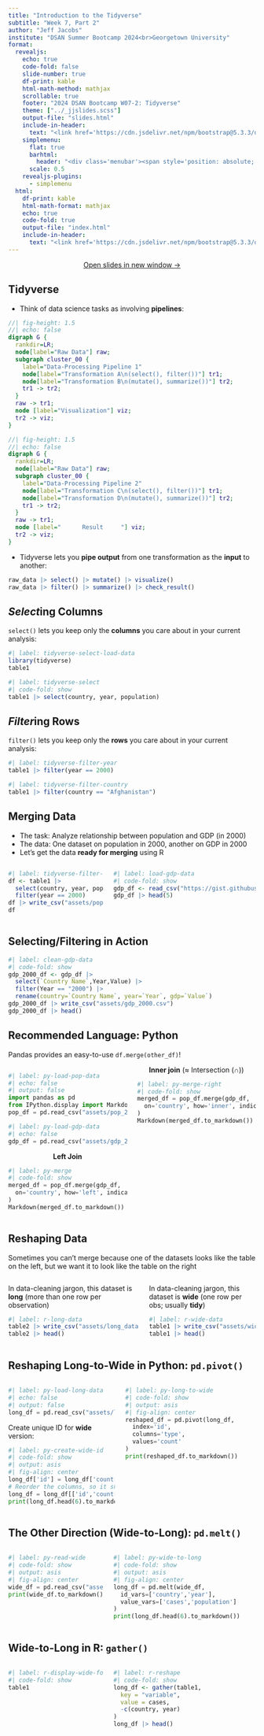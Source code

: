 ```yaml
---
title: "Introduction to the Tidyverse"
subtitle: "Week 7, Part 2"
author: "Jeff Jacobs"
institute: "DSAN Summer Bootcamp 2024<br>Georgetown University"
format:
  revealjs:
    echo: true
    code-fold: false
    slide-number: true
    df-print: kable
    html-math-method: mathjax
    scrollable: true
    footer: "2024 DSAN Bootcamp W07-2: Tidyverse"
    theme: ["../_jjslides.scss"]
    output-file: "slides.html"
    include-in-header:
      text: "<link href='https://cdn.jsdelivr.net/npm/bootstrap@5.3.3/dist/css/bootstrap.min.css' rel='stylesheet' integrity='sha384-QWTKZyjpPEjISv5WaRU9OFeRpok6YctnYmDr5pNlyT2bRjXh0JMhjY6hW+ALEwIH' crossorigin='anonymous'><link rel='stylesheet' href='https://cdn.jsdelivr.net/npm/bootstrap-icons@1.11.3/font/bootstrap-icons.min.css'><script src='https://cdn.jsdelivr.net/npm/bootstrap@5.3.3/dist/js/bootstrap.bundle.min.js' integrity='sha384-YvpcrYf0tY3lHB60NNkmXc5s9fDVZLESaAA55NDzOxhy9GkcIdslK1eN7N6jIeHz' crossorigin='anonymous'></script>"
    simplemenu:
      flat: true
      barhtml:
        header: "<div class='menubar'><span style='position: absolute; left: 8; padding-left: 8px;'><a href='./index.html'>&larr; Return to Notes</a></span><ul class='menu'></ul></div>"
      scale: 0.5
    revealjs-plugins:
      - simplemenu
  html:
    df-print: kable
    html-math-format: mathjax
    echo: true
    code-fold: true
    output-file: "index.html"
    include-in-header:
      text: "<link href='https://cdn.jsdelivr.net/npm/bootstrap@5.3.3/dist/css/bootstrap.min.css' rel='stylesheet' integrity='sha384-QWTKZyjpPEjISv5WaRU9OFeRpok6YctnYmDr5pNlyT2bRjXh0JMhjY6hW+ALEwIH' crossorigin='anonymous'><link rel='stylesheet' href='https://cdn.jsdelivr.net/npm/bootstrap-icons@1.11.3/font/bootstrap-icons.min.css'><script src='https://cdn.jsdelivr.net/npm/bootstrap@5.3.3/dist/js/bootstrap.bundle.min.js' integrity='sha384-YvpcrYf0tY3lHB60NNkmXc5s9fDVZLESaAA55NDzOxhy9GkcIdslK1eN7N6jIeHz' crossorigin='anonymous'></script>"
---
```


::: {.content-visible unless-format="revealjs"}

<center>
<a class="h2" href="./slides.html" target="_blank">Open slides in new window &rarr;</a>
</center>

:::


## Tidyverse {.smaller}

* Think of data science tasks as involving **pipelines**:

```dot
//| fig-height: 1.5
//| echo: false
digraph G {
  rankdir=LR;
  node[label="Raw Data"] raw;
  subgraph cluster_00 {
    label="Data-Processing Pipeline 1"
    node[label="Transformation A\n(select(), filter())"] tr1;
    node[label="Transformation B\n(mutate(), summarize())"] tr2;
    tr1 -> tr2;
  }
  raw -> tr1;
  node [label="Visualization"] viz;
  tr2 -> viz;
}
```

```dot
//| fig-height: 1.5
//| echo: false
digraph G {
  rankdir=LR;
  node[label="Raw Data"] raw;
  subgraph cluster_00 {
    label="Data-Processing Pipeline 2"
    node[label="Transformation C\n(select(), filter())"] tr1;
    node[label="Transformation D\n(mutate(), summarize())"] tr2;
    tr1 -> tr2;
  }
  raw -> tr1;
  node [label="      Result     "] viz;
  tr2 -> viz;
}
```

* Tidyverse lets you **pipe output** from one transformation as the **input** to another:

```r
raw_data |> select() |> mutate() |> visualize()
raw_data |> filter() |> summarize() |> check_result()
```

## *Select*ing Columns {.smaller}

`select()` lets you keep only the **columns** you care about in your current analysis:

::: {layout-ncol=2}

```r
#| label: tidyverse-select-load-data
library(tidyverse)
table1
```

```r
#| label: tidyverse-select
#| code-fold: show
table1 |> select(country, year, population)
```

:::

## *Filter*ing Rows {.smaller}

`filter()` lets you keep only the **rows** you care about in your current analysis:

::: {layout-ncol=2}

```r
#| label: tidyverse-filter-year
table1 |> filter(year == 2000)
```

```r
#| label: tidyverse-filter-country
table1 |> filter(country == "Afghanistan")
```

:::

## Merging Data {.smaller .crunch-title}

* The task: Analyze relationship between population and GDP (in 2000)
* The data: One dataset on population in 2000, another on GDP in 2000
* Let's get the data **ready for merging** using R

::: columns
::: {.column width="40%"}

```r
#| label: tidyverse-filter-select
df <- table1 |>
  select(country, year, population) |>
  filter(year == 2000)
df |> write_csv("assets/pop_2000.csv")
df
```

:::

::: {.column width="60%"}

```r
#| label: load-gdp-data
#| code-fold: show
gdp_df <- read_csv("https://gist.githubusercontent.com/jpowerj/c83e87f61c166dea8ba7e4453f08a404/raw/29b03e6320bc3ffc9f528c2ac497a21f2d801c00/gdp_2000_2010.csv")
gdp_df |> head(5)
```

:::

:::

## Selecting/Filtering in Action {.smaller}

```r
#| label: clean-gdp-data
#| code-fold: show
gdp_2000_df <- gdp_df |>
  select(`Country Name`,Year,Value) |>
  filter(Year == "2000") |>
  rename(country=`Country Name`, year=`Year`, gdp=`Value`)
gdp_2000_df |> write_csv("assets/gdp_2000.csv")
gdp_2000_df |> head()
```

## Recommended Language: Python {.smaller .crunch-title .crunch-ul}

Pandas provides an easy-to-use `df.merge(other_df)`!

::: columns
::: {.column width="50%"}

```python
#| label: py-load-pop-data
#| echo: false
#| output: false
import pandas as pd
from IPython.display import Markdown
pop_df = pd.read_csv("assets/pop_2000.csv")
```

```python
#| label: py-load-gdp-data
#| echo: false
gdp_df = pd.read_csv("assets/gdp_2000.csv")
```

<center>
**Left Join**
</center>

```python
#| label: py-merge
#| code-fold: show
merged_df = pop_df.merge(gdp_df,
  on='country', how='left', indicator=True
)
Markdown(merged_df.to_markdown())
```

:::
::: {.column width="50%"}

<center>
**Inner join** (&asymp; Intersection ($\cap$))
</center>

```python
#| label: py-merge-right
#| code-fold: show
merged_df = pop_df.merge(gdp_df,
  on='country', how='inner', indicator=True
)
Markdown(merged_df.to_markdown())
```

:::
:::

## Reshaping Data {.smaller}

Sometimes you can't merge because one of the datasets looks like the table on the left, but we want it to look like the table on the right

::: columns
::: {.column width="55%"}

In data-cleaning jargon, this dataset is **long** (more than one row per observation)

```r
#| label: r-long-data
table2 |> write_csv("assets/long_data.csv")
table2 |> head()
```

:::
::: {.column width="45%"}

In data-cleaning jargon, this dataset is **wide** (one row per obs; usually **tidy**)

```r
#| label: r-wide-data
table1 |> write_csv("assets/wide_data.csv")
table1 |> head()
```

:::
:::

## Reshaping Long-to-Wide in Python: `pd.pivot()` {.smaller}

::: columns
::: {.column width="45%"}

```python
#| label: py-load-long-data
#| echo: false
#| output: false
long_df = pd.read_csv("assets/long_data.csv")
```

Create unique ID for **wide** version:

```python
#| label: py-create-wide-id
#| code-fold: show
#| output: asis
#| fig-align: center
long_df['id'] = long_df['country'] + '_' + long_df['year'].apply(str)
# Reorder the columns, so it shows the id first
long_df = long_df[['id','country','year','type','count']]
print(long_df.head(6).to_markdown())
```

:::
::: {.column width="55%"}

```python
#| label: py-long-to-wide
#| code-fold: show
#| output: asis
#| fig-align: center
reshaped_df = pd.pivot(long_df,
  index='id',
  columns='type',
  values='count'
)
print(reshaped_df.to_markdown())
```

:::
:::

## The Other Direction (Wide-to-Long): `pd.melt()` {.smaller}

::: columns
::: {.column width="40%"}

```python
#| label: py-read-wide
#| code-fold: show
#| output: asis
#| fig-align: center
wide_df = pd.read_csv("assets/wide_data.csv")
print(wide_df.to_markdown())
```

:::
::: {.column width="60%"}

```python
#| label: py-wide-to-long
#| code-fold: show
#| output: asis
#| fig-align: center
long_df = pd.melt(wide_df,
  id_vars=['country','year'],
  value_vars=['cases','population']
)
print(long_df.head(6).to_markdown())
```

:::
:::

## Wide-to-Long in R: `gather()` {.smaller}

::: columns
::: {.column width="40%"}

```r
#| label: r-display-wide-for-reshape
#| code-fold: show
table1
```

:::
::: {.column width="60%"}

```r
#| label: r-reshape
#| code-fold: show
long_df <- gather(table1,
  key = "variable",
  value = cases,
  -c(country, year)
)
long_df |> head()
```

:::
:::

